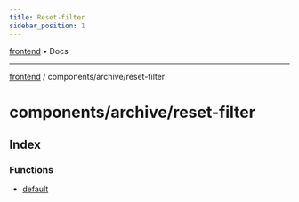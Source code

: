 ```yaml
---
title: Reset-filter
sidebar_position: 1
---
```


[frontend](./reset-filter/../../..) • Docs

***

[frontend](./reset-filter/../../..) / components/archive/reset-filter

# components/archive/reset-filter

## Index

### Functions

- [default](./reset-filter/functions/default)
